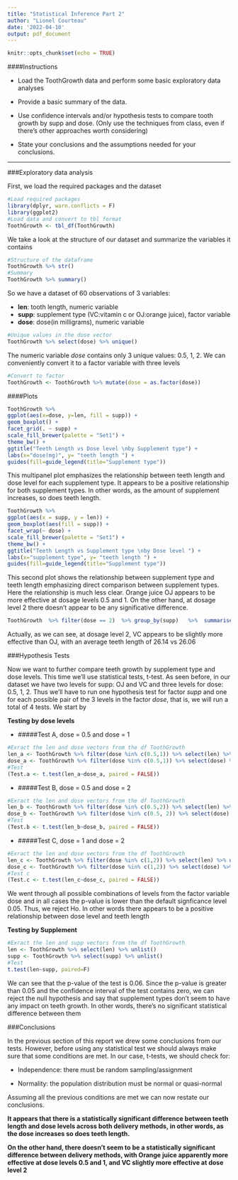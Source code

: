 ```yaml
---
title: "Statistical Inference Part 2"
author: "Lionel Courteau"
date: '2022-04-10'
output: pdf_document
---
```


```r
knitr::opts_chunk$set(echo = TRUE)
```

####Instructions

* Load the ToothGrowth data and perform some basic exploratory data analyses

* Provide a basic summary of the data.

* Use confidence intervals and/or hypothesis tests to compare tooth growth by supp and dose. (Only use the techniques from class, even if there's other approaches worth considering)

* State your conclusions and the assumptions needed for your conclusions.

---

###Exploratory data analysis

First, we load the required packages and the dataset

```r
#Load required packages
library(dplyr, warn.conflicts = F)
library(ggplot2)
#Load data and convert to tbl format
ToothGrowth <- tbl_df(ToothGrowth)
```

We take a look at the structure of our dataset and summarize the variables it contains

```r
#Structure of the dataframe
ToothGrowth %>% str()
#Summary
ToothGrowth %>% summary()
```

So we have a dataset of 60 observations of 3 variables:

* **len**: tooth length, numeric variable
* **supp**: supplement type (VC:vitamin c or OJ:orange juice), factor variable
* **dose**: dose(in milligrams), numeric variable

```r
#Unique values in the dose vector
ToothGrowth %>% select(dose) %>% unique()
```

The numeric variable _dose_ contains only 3 unique values: 0.5, 1, 2. We can conveniently convert it to a factor variable with three levels

```r
#Convert to factor
ToothGrowth <- ToothGrowth %>% mutate(dose = as.factor(dose))
```

####Plots

```r
ToothGrowth %>%
ggplot(aes(x=dose, y=len, fill = supp)) +
geom_boxplot() +
facet_grid(. ~ supp) +
scale_fill_brewer(palette = "Set1") +
theme_bw() +
ggtitle("Teeth Length vs Dose level \nby Supplement type") +
labs(x="dose(mg)", y= "teeth length ") +
guides(fill=guide_legend(title="Supplement type"))
```

This multipanel plot emphasizes the relationship between teeth length and dose level for each supplement type. It appears to be a positive relationship for both supplement types. In other words, as the amount of supplement increases, so does teeth length.

```r
ToothGrowth %>%
ggplot(aes(x = supp, y = len)) +
geom_boxplot(aes(fill = supp)) +
facet_wrap(~ dose) +
scale_fill_brewer(palette = "Set1") +
theme_bw() +
ggtitle("Teeth Length vs Supplement type \nby Dose level ") +
labs(x="supplement type", y= "teeth length ") +
guides(fill=guide_legend(title="Supplement type"))
```

This second plot shows the relationship between supplement type and teeth length emphasizing direct comparison between supplement types. Here the relationship is much less clear. Orange juice OJ appears to be more effective at dosage levels 0.5 and 1. On the other hand, at dosage level 2 there doesn't appear to be any significative difference.

```r
ToothGrowth  %>% filter(dose == 2)  %>% group_by(supp)   %>%  summarise(avg.length = mean(len))
```

Actually, as we can see, at dosage level 2, VC appears to be slightly more effective than OJ, with an average teeth length of 26.14 vs 26.06

###Hypothesis Tests 

Now we want to further compare teeth growth by supplement type and dose levels. This time we'll use statistical tests, t-test. As seen before, in our dataset we have two levels for supp: OJ and VC and three levels for dose: 0.5, 1, 2. Thus we'll have to run one hypothesis test for factor _supp_ and one for each possible pair of the 3 levels in the factor _dose_, that is, we will run a total of 4 tests. We start by 

**Testing by dose levels**

* #####Test A, dose = 0.5 and dose = 1

```r
#Exract the len and dose vectors from the df ToothGrowth
len_a <- ToothGrowth %>% filter(dose %in% c(0.5,1)) %>% select(len) %>% unlist()
dose_a <- ToothGrowth %>% filter(dose %in% c(0.5,1)) %>% select(dose) %>% unlist()
#Test
(Test.a <- t.test(len_a~dose_a, paired = FALSE))
```

* #####Test B, dose = 0.5 and dose = 2

```r
#Exract the len and dose vectors from the df ToothGrowth
len_b <- ToothGrowth %>% filter(dose %in% c(0.5,2)) %>% select(len) %>% unlist()
dose_b <- ToothGrowth %>% filter(dose %in% c(0.5, 2)) %>% select(dose) %>% unlist()
#Test
(Test.b <- t.test(len_b~dose_b, paired = FALSE))
```

* #####Test C, dose = 1 and dose = 2

```r
#Exract the len and dose vectors from the df ToothGrowth
len_c <- ToothGrowth %>% filter(dose %in% c(1,2)) %>% select(len) %>% unlist()
dose_c <- ToothGrowth %>% filter(dose %in% c(1,2)) %>% select(dose) %>% unlist()
#Test c
(Test.c <- t.test(len_c~dose_c, paired = FALSE))
```

We went through all possible combinations of levels from the factor variable dose and in all cases the p-value is lower than the default signficance level 0.05. Thus, we reject Ho. In other words there appears to be a positive relationship between dose level and teeth length

**Testing by Supplement**

```r
#Exract the len and supp vectors from the df ToothGrowth
len <- ToothGrowth %>% select(len) %>% unlist()
supp <- ToothGrowth %>% select(supp) %>% unlist()
#Test
t.test(len~supp, paired=F)
```

We can see that the p-value of the test is 0.06. Since the p-value is greater than 0.05 and the confidence
interval of the test contains zero, we can reject the null hypothesis and say that supplement types don't seem
to have any impact on teeth growth. In other words, there's no significant statistical difference between them

###Conclusions

In the previous section of this report we drew some conclusions from our tests. However, before using any statistical test we should always make sure that some conditions are met. In our case, t-tests, we should check for:

* Independence: there must be random sampling/assignment

* Normality: the population distribution must be normal or quasi-normal 

Assuming all the previous conditions are met we can now restate our conclusions.

**It appears that there is a statistically significant difference between teeth length and dose levels across both delivery methods, in other words, as the dose increases so does teeth length.** 

**On the other hand, there doesn't seem to be a statistically significant difference between delivery methods, with Orange juice apparently more effective at dose levels 0.5 and 1, and VC slightly more effective at dose level 2**